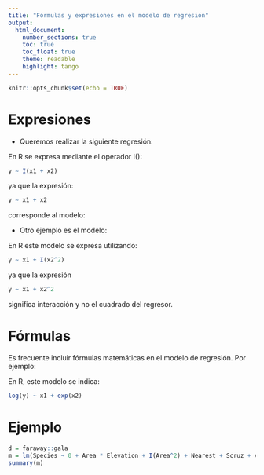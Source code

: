 ```yaml
---
title: "Fórmulas y expresiones en el modelo de regresión"
output: 
  html_document:
    number_sections: true
    toc: true
    toc_float: true
    theme: readable
    highlight: tango
---
```


```r
knitr::opts_chunk$set(echo = TRUE)
```

# Expresiones

- Queremos realizar la siguiente regresión:

\begin{equation}
y_i = \beta_0 + \beta_1 (x_{1i} + x_{2i}) + \epsilon_i
\end{equation}

En R se expresa mediante el operador I():

```r
y ~ I(x1 + x2)
```

ya que la expresión:

```r
y ~ x1 + x2
```

corresponde al modelo:

\begin{equation}
y_i = \beta_0 + \beta_1 x_{1i} + \beta_2 x_{2i} + \epsilon_i
\end{equation}

- Otro ejemplo es el modelo:

\begin{equation}
y_i = \beta_0 + \beta_1 x_{1i} + \beta_2 x_{1i}^2 + \epsilon_i
\end{equation}

En R este modelo se expresa utilizando:

```r
y ~ x1 + I(x2^2)
```

ya que la expresión

```r
y ~ x1 + x2^2
```

significa interacción y no el cuadrado del regresor.

# Fórmulas

Es frecuente incluir fórmulas matemáticas en el modelo de regresión. Por ejemplo:

\begin{equation}
\log(y_i) = \beta_0 + \beta_1 x_{1i} + \beta_2 e^{x_{2i}} + \epsilon_i
\end{equation}

En R, este modelo se indica:

```r
log(y) ~ x1 + exp(x2)
```

# Ejemplo

```r
d = faraway::gala
m = lm(Species ~ 0 + Area * Elevation + I(Area^2) + Nearest + Scruz + Adjacent, data = d)
summary(m)
```